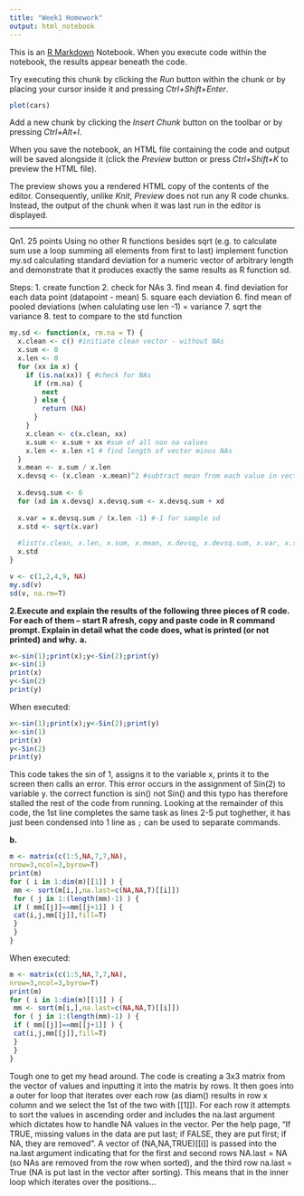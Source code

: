 ```yaml
---
title: "Week1 Homework"
output: html_notebook
---
```


This is an [R Markdown](http://rmarkdown.rstudio.com) Notebook. When you execute code within the notebook, the results appear beneath the code. 

Try executing this chunk by clicking the *Run* button within the chunk or by placing your cursor inside it and pressing *Ctrl+Shift+Enter*. 

```r
plot(cars)
```

Add a new chunk by clicking the *Insert Chunk* button on the toolbar or by pressing *Ctrl+Alt+I*.

When you save the notebook, an HTML file containing the code and output will be saved alongside it (click the *Preview* button or press *Ctrl+Shift+K* to preview the HTML file).

The preview shows you a rendered HTML copy of the contents of the editor. Consequently, unlike *Knit*, *Preview* does not run any R code chunks. Instead, the output of the chunk when it was last run in the editor is displayed.

---
Qn1. 25 points Using no other R functions besides sqrt (e.g. to calculate sum use a loop summing all elements from first to last) implement function my.sd calculating standard deviation for a numeric vector of arbitrary length and demonstrate that it produces exactly the same results as R function sd.

Steps:
1. create function
2. check for NAs
3. find mean
4. find deviation for each data point (datapoint - mean)
5. square each deviation
6. find mean of pooled deviations (when calulating use len -1) = variance
7. sqrt the variance
8. test to compare to the std function

```r
my.sd <- function(x, rm.na = T) {
  x.clean <- c() #initiate clean vector - without NAs
  x.sum <- 0
  x.len <- 0
  for (xx in x) {
    if (is.na(xx)) { #check for NAs
      if (rm.na) {
        next
      } else {
        return (NA)
      }
    } 
    x.clean <- c(x.clean, xx) 
    x.sum <- x.sum + xx #sum of all non na values
    x.len <- x.len +1 # find length of vector minus NAs
  }
  x.mean <- x.sum / x.len
  x.devsq <- (x.clean -x.mean)^2 #subtract mean from each value in vector and square
  
  x.devsq.sum <- 0 
  for (xd in x.devsq) x.devsq.sum <- x.devsq.sum + xd
  
  x.var = x.devsq.sum / (x.len -1) #-1 for sample sd
  x.std <- sqrt(x.var)
  
  #list(x.clean, x.len, x.sum, x.mean, x.devsq, x.devsq.sum, x.var, x.std)
  x.std
}

v <- c(1,2,4,9, NA)
my.sd(v)
sd(v, na.rm=T)
```
**2.Execute and explain the results of the following three pieces of R code. For each of them – start R afresh, copy and paste code in R command prompt. Explain in detail what the code does, what is printed (or not printed) and why.**
**a.**
```r
x<-sin(1);print(x);y<-Sin(2);print(y)
x<-sin(1)
print(x)
y<-Sin(2)
print(y)
```
When executed:
```r
x<-sin(1);print(x);y<-Sin(2);print(y)
x<-sin(1)
print(x)
y<-Sin(2)
print(y)
```

This code takes the sin of 1, assigns it to the variable x, prints it to the screen then calls an error. This error occurs in the assignment of Sin(2) to variable y. the correct function is sin() not Sin() and this typo has therefore stalled the rest of the code from running. Looking at the remainder of this code, the 1st line completes the same task as lines 2-5 put toghether, it has just been condensed into 1 line as `;` can be used to separate commands.

**b.**
```r
m <- matrix(c(1:5,NA,7,7,NA),
nrow=3,ncol=3,byrow=T)
print(m)
for ( i in 1:dim(m)[[1]] ) {
 mm <- sort(m[i,],na.last=c(NA,NA,T)[[i]])
 for ( j in 1:(length(mm)-1) ) {
 if ( mm[[j]]==mm[[j+1]] ) {
 cat(i,j,mm[[j]],fill=T)
 }
 }
}
```

When executed:
```r
m <- matrix(c(1:5,NA,7,7,NA),
nrow=3,ncol=3,byrow=T)
print(m)
for ( i in 1:dim(m)[[1]] ) {
 mm <- sort(m[i,],na.last=c(NA,NA,T)[[i]])
 for ( j in 1:(length(mm)-1) ) {
 if ( mm[[j]]==mm[[j+1]] ) {
 cat(i,j,mm[[j]],fill=T)
 }
 }
}
```
Tough one to get my head around. The code is creating a 3x3 matrix from the vector of values and inputting it into the matrix by rows. It then goes into a outer for loop that iterates over each row (as diam() results in row x column and we select the 1st of the two with [[1]]). For each row it attempts to sort the values in ascending order and includes the na.last argument which dictates how to handle NA values in the vector. Per the help page, "If TRUE, missing values in the data are put last; if FALSE, they are put first; if NA, they are removed". A vector of (NA,NA,TRUE)[[i]] is passed into the na.last argument indicating that for the first and second rows NA.last = NA (so NAs are removed from the row when sorted), and the third row na.last = True (NA is put last in the vector after sorting). This means that in the inner loop which iterates over the positions...
